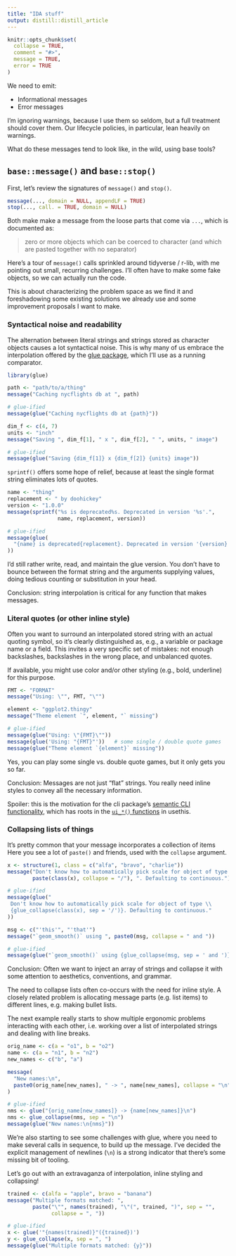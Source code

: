 ```yaml
---
title: "IDA stuff"
output: distill::distill_article
---
```


```r
knitr::opts_chunk$set(
  collapse = TRUE,
  comment = "#>",
  message = TRUE,
  error = TRUE
)
```

We need to emit:

* Informational messages
* Error messages

<aside>
I'm ignoring warnings, because I use them so seldom, but a full treatment should cover them. Our lifecycle policies, in particular, lean heavily on warnings.
</aside>

What do these messages tend to look like, in the wild, using base tools?

## `base::message()` and `base::stop()`

First, let's review the signatures of `message()` and `stop()`.

```r
message(..., domain = NULL, appendLF = TRUE)
stop(..., call. = TRUE, domain = NULL)
```

Both make make a message from the loose parts that come via `...`, which is documented as:

> zero or more objects which can be coerced to character (and which are pasted together with no separator) 

Here's a tour of `message()` calls sprinkled around tidyverse / r-lib, with me pointing out small, recurring challenges.
I'll often have to make some fake objects, so we can actually run the code.

This is about characterizing the problem space as we find it and foreshadowing some existing solutions we already use and some improvement proposals I want to make.

### Syntactical noise and readability

The alternation between literal strings and strings stored as character objects causes a lot syntactical noise.
This is why many of us embrace the interpolation offered by the [glue package](https://glue.tidyverse.org), which I'll use as a running comparator.

```r
library(glue)

path <- "path/to/a/thing"
message("Caching nycflights db at ", path)

# glue-ified
message(glue("Caching nycflights db at {path}"))

dim_f <- c(4, 7)
units <- "inch"
message("Saving ", dim_f[1], " x ", dim_f[2], " ", units, " image")

# glue-ified
message(glue("Saving {dim_f[1]} x {dim_f[2]} {units} image"))
```

`sprintf()` offers some hope of relief, because at least the single format string eliminates lots of quotes.

```r
name <- "thing"
replacement <- " by doohickey"
version <- "1.0.0"
message(sprintf("%s is deprecated%s. Deprecated in version '%s'.",
                name, replacement, version))

# glue-ified
message(glue(
  "{name} is deprecated{replacement}. Deprecated in version '{version}'."
))
```

I'd still rather write, read, and maintain the glue version.
You don't have to bounce between the format string and the arguments supplying values, doing tedious counting or substitution in your head.

Conclusion: string interpolation is critical for any function that makes messages.

### Literal quotes (or other inline style)

Often you want to surround an interpolated stored string with an actual quoting symbol, so it's clearly distinguished as, e.g., a variable or package name or a field.
This invites a very specific set of mistakes: not enough backslashes, backslashes in the wrong place, and unbalanced quotes.

<aside>
If available, you might use color and/or other styling (e.g., bold, underline) for this purpose.
</aside>

```r
FMT <- "FORMAT"
message("Using: \"", FMT, "\"")

element <- "ggplot2.thingy"
message("Theme element `", element, "` missing")

# glue-ified
message(glue("Using: \"{FMT}\""))
message(glue('Using: "{FMT}"'))   # some single / double quote games
message(glue("Theme element `{element}` missing"))
```

<aside>
Yes, you can play some single vs. double quote games, but it only gets you so far.
</aside>

Conclusion: Messages are not just "flat" strings.
You really need inline styles to convey all the necessary information.

Spoiler: this is the motivation for the cli package's [semantic CLI functionality](https://cli.r-lib.org/articles/semantic-cli.html), which has roots in the [`ui_*()` functions](https://usethis.r-lib.org/reference/ui.html) in usethis.

### Collapsing lists of things

It's pretty common that your message incorporates a collection of items
Here you see a lot of `paste()` and friends, used with the `collapse` argument.

```r
x <- structure(1, class = c("alfa", "bravo", "charlie"))
message("Don't know how to automatically pick scale for object of type ",
        paste(class(x), collapse = "/"), ". Defaulting to continuous.")

# glue-ified
message(glue("
 Don't know how to automatically pick scale for object of type \\
 {glue_collapse(class(x), sep = '/')}. Defaulting to continuous."            
))

msg <- c("'this'", "'that'")
message("`geom_smooth()` using ", paste0(msg, collapse = " and "))

# glue-ified
message(glue("`geom_smooth()` using {glue_collapse(msg, sep = ' and ')}"))
```

Conclusion: Often we want to inject an array of strings and collapse it with some attention to aesthetics, conventions, and grammar.

<aside>
The need to collapse lists often co-occurs with the need for inline style.
A closely related problem is allocating message parts (e.g. list items) to different lines, e.g. making bullet lists.
</aside>

The next example really starts to show multiple ergonomic problems interacting with each other, i.e. working over a list of interpolated strings and dealing with line breaks.

```r
orig_name <- c(a = "o1", b = "o2")
name <- c(a = "n1", b = "n2")
new_names <- c("b", "a")

message(
  "New names:\n",
  paste0(orig_name[new_names], " -> ", name[new_names], collapse = "\n")
)

# glue-ified
nms <- glue("{orig_name[new_names]} -> {name[new_names]}\n")
nms <- glue_collapse(nms, sep = "\n")
message(glue("New names:\n{nms}"))
```

We're also starting to see some challenges with glue, where you need to make several calls in sequence, to build up the message.
I've decided the explicit management of newlines (`\n`) is a strong indicator that there's some missing bit of tooling.

Let's go out with an extravaganza of interpolation, inline styling and collapsing!

```r
trained <- c(alfa = "apple", bravo = "banana")
message("Multiple formats matched: ",
        paste("\"", names(trained), "\"(", trained, ")", sep = "",
              collapse = ", "))

# glue-ified
x <- glue('"{names(trained)}"({trained})')
y <- glue_collapse(x, sep = ", ")
message(glue("Multiple formats matched: {y}"))
```




